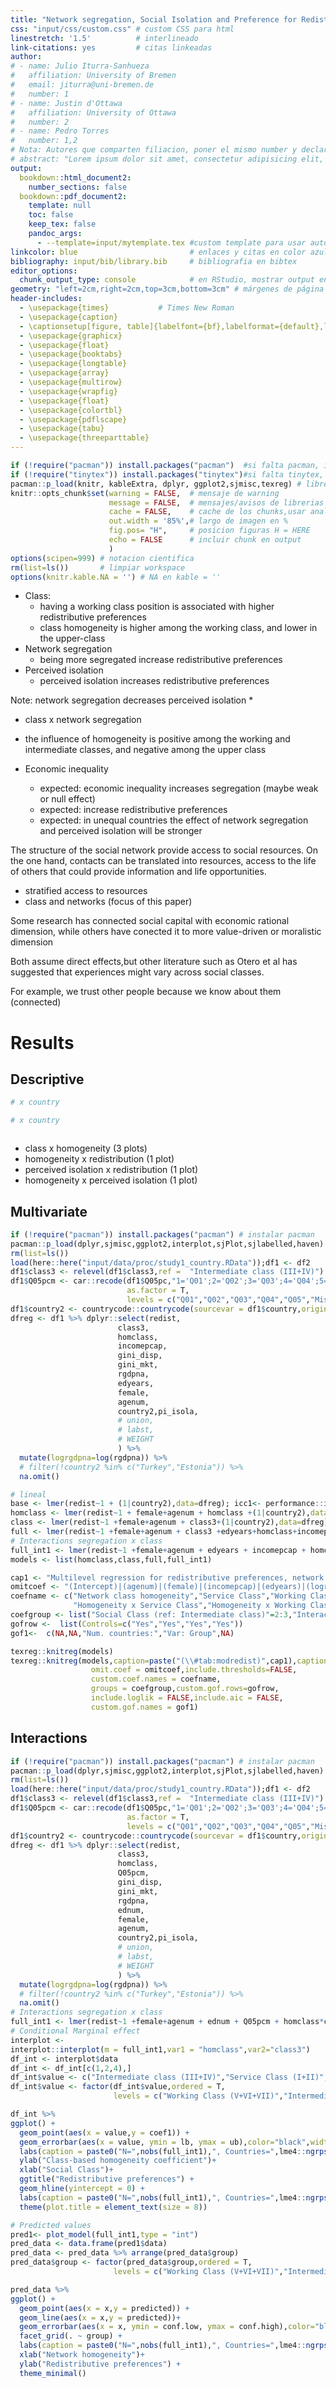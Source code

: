 ```yaml
---
title: "Network segregation, Social Isolation and Preference for Redistribution across societies"
css: "input/css/custom.css" # custom CSS para html
linestretch: '1.5'          # interlineado 
link-citations: yes         # citas linkeadas
author:
# - name: Julio Iturra-Sanhueza
#   affiliation: University of Bremen
#   email: jiturra@uni-bremen.de
#   number: 1
# - name: Justin d'Ottawa
#   affiliation: University of Ottawa
#   number: 2
# - name: Pedro Torres
#   number: 1,2 
# Nota: Autores que comparten filiacion, poner el mismo number y declarar filiación una sola vez.  
# abstract: "Lorem ipsum dolor sit amet, consectetur adipisicing elit, sed do *eiusmod tempor* incididunt ut labore et dolore magna aliqua. Ut enimad minim veniam, quis nostrud exercitation ullamco laboris nisi ut aliquip ex ea commodo consequat."
output:
  bookdown::html_document2:
    number_sections: false
  bookdown::pdf_document2:
    template: null
    toc: false
    keep_tex: false
    pandoc_args:
      - --template=input/mytemplate.tex #custom template para usar autores con afiliacion  
linkcolor: blue                         # enlaces y citas en color azul
bibliography: input/bib/library.bib     # bibliografia en bibtex
editor_options:
  chunk_output_type: console            # en RStudio, mostrar output en consola
geometry: "left=2cm,right=2cm,top=3cm,bottom=3cm" # márgenes de página
header-includes:
  - \usepackage{times}           # Times New Roman
  - \usepackage{caption}
  - \captionsetup[figure, table]{labelfont={bf},labelformat={default},labelsep=period}
  - \usepackage{graphicx}
  - \usepackage{float}
  - \usepackage{booktabs}
  - \usepackage{longtable}
  - \usepackage{array}
  - \usepackage{multirow}
  - \usepackage{wrapfig}
  - \usepackage{float}
  - \usepackage{colortbl}
  - \usepackage{pdflscape}
  - \usepackage{tabu}
  - \usepackage{threeparttable}
---
```


```r
if (!require("pacman")) install.packages("pacman")  #si falta pacman, instalar
if (!require("tinytex")) install.packages("tinytex")#si falta tinytex, instalar
pacman::p_load(knitr, kableExtra, dplyr, ggplot2,sjmisc,texreg) # librerias
knitr::opts_chunk$set(warning = FALSE,  # mensaje de warning
                      message = FALSE,  # mensajes/avisos de librerias  
                      cache = FALSE,    # cache de los chunks,usar analisis pesados
                      out.width = '85%',# largo de imagen en %
                      fig.pos= "H",     # posicion figuras H = HERE
                      echo = FALSE      # incluir chunk en output
                      )
options(scipen=999) # notacion cientifica
rm(list=ls())       # limpiar workspace
options(knitr.kable.NA = '') # NA en kable = ''
```


- Class: 
  - having a working class position is associated with higher redistributive preferences
  - class homogeneity is higher among the working class, and lower in the upper-class

- Network segregation
  - being more segregated increase redistributive preferences
- Perceived isolation
  - perceived isolation increases redistributive preferences
  
Note: network segregation decreases perceived isolation *  

- class x network segregation 
- the influence of homogeneity is positive among the working and intermediate classes, and negative among the upper class 
  
- Economic inequality
  - expected: economic inequality increases segregation (maybe weak or null effect)
  - expected: increase redistributive preferences
  - expected: in unequal countries the effect of network segregation and perceived isolation will be stronger 

The structure of the social network provide access to social resources. On the one hand, contacts can be translated into resources, access to the life of others that could provide information and life opportunities. 

- stratified access to resources
- class and networks (focus of this paper)

Some research has connected social capital with economic rational dimension, while others have conected it to more value-driven or moralistic dimension

Both assume direct effects,but other literature such as Otero et al has suggested that experiences might vary across social classes.

For example, we trust other people because we know about them (connected)

<!-- Across all countries, a nurse (41.2%) and a schoolteacher (39.6%) are mentioned the most often and a human resource manager (19.2%) and a lawyer (22.2%) the least often. Considering the scope of the network, Suriname (42%), the United States (41.4%), and Iceland (41.3%) are the countries in which respondents are connected to the widest array of occupations, while Thailand (13.2%), Japan (15%), and Taiwan (18.9%) represent the other end. The social network thus is larger and more diverse in the former countries -->

# Results

## Descriptive


```r
# x country


```

```r
# x country
```

```r

```

- class x homogeneity (3 plots)
- homogeneity x redistribution (1 plot)
- perceived isolation x redistribution (1 plot)
- homogeneity x perceived isolation (1 plot)

## Multivariate

```r
if (!require("pacman")) install.packages("pacman") # instalar pacman
pacman::p_load(dplyr,sjmisc,ggplot2,interplot,sjPlot,sjlabelled,haven)
rm(list=ls())
load(here::here("input/data/proc/study1_country.RData"));df1 <- df2
df1$class3 <- relevel(df1$class3,ref =  "Intermediate class (III+IV)")
df1$Q05pcm <- car::recode(df1$Q05pc,"1='Q01';2='Q02';3='Q03';4='Q04';5='Q05';NA='Missing'",
                          as.factor = T,
                          levels = c("Q01","Q02","Q03","Q04","Q05","Missing")) 
df1$country2 <- countrycode::countrycode(sourcevar = df1$country,origin = "iso3n",destination = "country.name")
dfreg <- df1 %>% dplyr::select(redist,
                        class3,
                        homclass,
                        incomepcap,
                        gini_disp,
                        gini_mkt,
                        rgdpna,
                        edyears,
                        female,
                        agenum,
                        country2,pi_isola,
                        # union,
                        # labst,
                        # WEIGHT
                        ) %>% 
  mutate(logrgdpna=log(rgdpna)) %>%
  # filter(!country2 %in% c("Turkey","Estonia")) %>% 
  na.omit()

# lineal
base <- lmer(redist~1 + (1|country2),data=dfreg); icc1<- performance::icc(base)
homclass <- lmer(redist~1 + female+agenum + homclass +(1|country2),data=dfreg)
class <- lmer(redist~1 +female+agenum + class3+(1|country2),data=dfreg)
full <- lmer(redist~1 +female+agenum + class3 +edyears+homclass+incomepcap+(1|country2),data=dfreg)
# Interactions segregation x class
full_int1 <- lmer(redist~1 +female+agenum + edyears + incomepcap + homclass*class3 +(1|country2),data=dfreg)
models <- list(homclass,class,full,full_int1)

cap1 <- "Multilevel regression for redistributive preferences, network homogeneity and social class" 
omitcoef <- "(Intercept)|(agenum)|(female)|(incomepcap)|(edyears)|(logrgdpna)"
coefname <- c("Network class homogeneity","Service Class","Working Class",
              "Homogeneity x Service Class","Homogeneity x Working Class")
coefgroup <- list("Social Class (ref: Intermediate class)"=2:3,"Interaction:"=4:5)
gofrow <-  list(Controls=c("Yes","Yes","Yes","Yes"))
gof1<-  c(NA,NA,"Num. countries:","Var: Group",NA)

texreg::knitreg(models)
texreg::knitreg(models,caption=paste("(\\#tab:modredist)",cap1),caption.above=T,
                  omit.coef = omitcoef,include.thresholds=FALSE,
                  custom.coef.names = coefname,
                  groups = coefgroup,custom.gof.rows=gofrow,
                  include.loglik = FALSE,include.aic = FALSE,
                  custom.gof.names = gof1)
```

## Interactions

```r
if (!require("pacman")) install.packages("pacman") # instalar pacman
pacman::p_load(dplyr,sjmisc,ggplot2,interplot,sjPlot,sjlabelled,haven)
rm(list=ls())
load(here::here("input/data/proc/study1_country.RData"));df1 <- df2
df1$class3 <- relevel(df1$class3,ref =  "Intermediate class (III+IV)")
df1$Q05pcm <- car::recode(df1$Q05pc,"1='Q01';2='Q02';3='Q03';4='Q04';5='Q05';NA='Missing'",
                          as.factor = T,
                          levels = c("Q01","Q02","Q03","Q04","Q05","Missing")) 
df1$country2 <- countrycode::countrycode(sourcevar = df1$country,origin = "iso3n",destination = "country.name")
dfreg <- df1 %>% dplyr::select(redist,
                        class3,
                        homclass,
                        Q05pcm,
                        gini_disp,
                        gini_mkt,
                        rgdpna,
                        ednum,
                        female,
                        agenum,
                        country2,pi_isola,
                        # union,
                        # labst,
                        # WEIGHT
                        ) %>% 
  mutate(logrgdpna=log(rgdpna)) %>%
  # filter(!country2 %in% c("Turkey","Estonia")) %>% 
  na.omit()
# Interactions segregation x class
full_int1 <- lmer(redist~1 +female+agenum + ednum + Q05pcm + homclass*class3 +(1|country2),data=dfreg)
# Conditional Marginal effect
interplot <- 
interplot::interplot(m = full_int1,var1 = "homclass",var2="class3")
df_int <- interplot$data
df_int <- df_int[c(1,2,4),]
df_int$value <- c("Intermediate class (III+IV)","Service Class (I+II)","Working Class (V+VI+VII)")
df_int$value <- factor(df_int$value,ordered = T,
                       levels = c("Working Class (V+VI+VII)","Intermediate class (III+IV)","Service Class (I+II)"))

df_int %>% 
ggplot() +
  geom_point(aes(x = value,y = coef1)) + 
  geom_errorbar(aes(x = value, ymin = lb, ymax = ub),color="black",width=0.1,size=1) +
  labs(caption = paste0("N=",nobs(full_int1),", Countries=",lme4::ngrps(full_int1))) +
  ylab("Class-based homogeneity coefficient")+
  xlab("Social Class")+
  ggtitle("Redistributive preferences") +
  geom_hline(yintercept = 0) +
  labs(caption = paste0("N=",nobs(full_int1),", Countries=",lme4::ngrps(full_int1))) +  
  theme(plot.title = element_text(size = 8))  

# Predicted values 
pred1<- plot_model(full_int1,type = "int")
pred_data <- data.frame(pred1$data)
pred_data <- pred_data %>% arrange(pred_data$group)
pred_data$group <- factor(pred_data$group,ordered = T,
                       levels = c("Working Class (V+VI+VII)","Intermediate class (III+IV)","Service Class (I+II)"))

pred_data %>% 
ggplot() +
  geom_point(aes(x = x,y = predicted)) +
  geom_line(aes(x = x,y = predicted))+
  geom_errorbar(aes(x = x, ymin = conf.low, ymax = conf.high),color="black",width=0.05,size=1) +
  facet_grid(. ~ group) +
  labs(caption = paste0("N=",nobs(full_int1),", Countries=",lme4::ngrps(full_int1))) +
  xlab("Network homogeneity")+
  ylab("Redistributive preferences") + 
  theme_minimal()
```

```r

```




